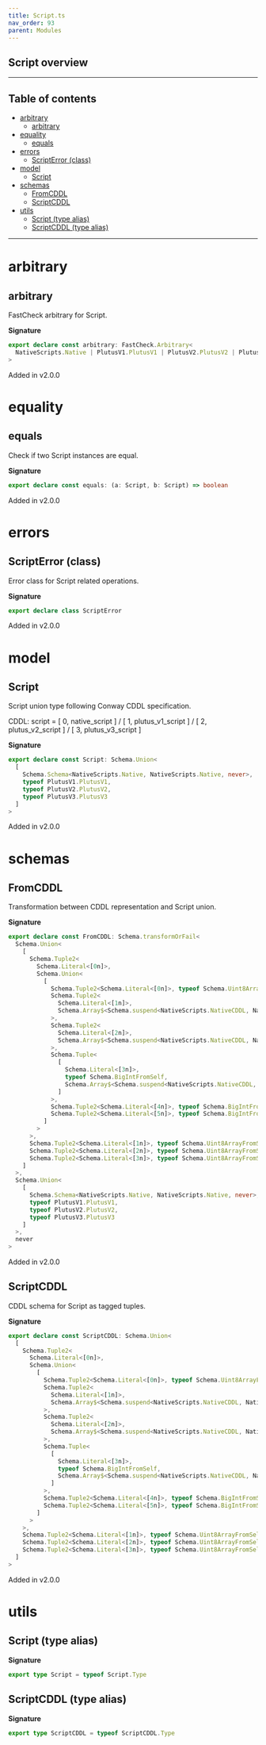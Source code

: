 ```yaml
---
title: Script.ts
nav_order: 93
parent: Modules
---
```


## Script overview

---

<h2 className="text-delta">Table of contents</h2>

- [arbitrary](#arbitrary)
  - [arbitrary](#arbitrary-1)
- [equality](#equality)
  - [equals](#equals)
- [errors](#errors)
  - [ScriptError (class)](#scripterror-class)
- [model](#model)
  - [Script](#script)
- [schemas](#schemas)
  - [FromCDDL](#fromcddl)
  - [ScriptCDDL](#scriptcddl)
- [utils](#utils)
  - [Script (type alias)](#script-type-alias)
  - [ScriptCDDL (type alias)](#scriptcddl-type-alias)

---

# arbitrary

## arbitrary

FastCheck arbitrary for Script.

**Signature**

```ts
export declare const arbitrary: FastCheck.Arbitrary<
  NativeScripts.Native | PlutusV1.PlutusV1 | PlutusV2.PlutusV2 | PlutusV3.PlutusV3
>
```

Added in v2.0.0

# equality

## equals

Check if two Script instances are equal.

**Signature**

```ts
export declare const equals: (a: Script, b: Script) => boolean
```

Added in v2.0.0

# errors

## ScriptError (class)

Error class for Script related operations.

**Signature**

```ts
export declare class ScriptError
```

Added in v2.0.0

# model

## Script

Script union type following Conway CDDL specification.

CDDL:
script =
[ 0, native_script ]
/ [ 1, plutus_v1_script ]
/ [ 2, plutus_v2_script ]
/ [ 3, plutus_v3_script ]

**Signature**

```ts
export declare const Script: Schema.Union<
  [
    Schema.Schema<NativeScripts.Native, NativeScripts.Native, never>,
    typeof PlutusV1.PlutusV1,
    typeof PlutusV2.PlutusV2,
    typeof PlutusV3.PlutusV3
  ]
>
```

Added in v2.0.0

# schemas

## FromCDDL

Transformation between CDDL representation and Script union.

**Signature**

```ts
export declare const FromCDDL: Schema.transformOrFail<
  Schema.Union<
    [
      Schema.Tuple2<
        Schema.Literal<[0n]>,
        Schema.Union<
          [
            Schema.Tuple2<Schema.Literal<[0n]>, typeof Schema.Uint8ArrayFromSelf>,
            Schema.Tuple2<
              Schema.Literal<[1n]>,
              Schema.Array$<Schema.suspend<NativeScripts.NativeCDDL, NativeScripts.NativeCDDL, never>>
            >,
            Schema.Tuple2<
              Schema.Literal<[2n]>,
              Schema.Array$<Schema.suspend<NativeScripts.NativeCDDL, NativeScripts.NativeCDDL, never>>
            >,
            Schema.Tuple<
              [
                Schema.Literal<[3n]>,
                typeof Schema.BigIntFromSelf,
                Schema.Array$<Schema.suspend<NativeScripts.NativeCDDL, NativeScripts.NativeCDDL, never>>
              ]
            >,
            Schema.Tuple2<Schema.Literal<[4n]>, typeof Schema.BigIntFromSelf>,
            Schema.Tuple2<Schema.Literal<[5n]>, typeof Schema.BigIntFromSelf>
          ]
        >
      >,
      Schema.Tuple2<Schema.Literal<[1n]>, typeof Schema.Uint8ArrayFromSelf>,
      Schema.Tuple2<Schema.Literal<[2n]>, typeof Schema.Uint8ArrayFromSelf>,
      Schema.Tuple2<Schema.Literal<[3n]>, typeof Schema.Uint8ArrayFromSelf>
    ]
  >,
  Schema.Union<
    [
      Schema.Schema<NativeScripts.Native, NativeScripts.Native, never>,
      typeof PlutusV1.PlutusV1,
      typeof PlutusV2.PlutusV2,
      typeof PlutusV3.PlutusV3
    ]
  >,
  never
>
```

Added in v2.0.0

## ScriptCDDL

CDDL schema for Script as tagged tuples.

**Signature**

```ts
export declare const ScriptCDDL: Schema.Union<
  [
    Schema.Tuple2<
      Schema.Literal<[0n]>,
      Schema.Union<
        [
          Schema.Tuple2<Schema.Literal<[0n]>, typeof Schema.Uint8ArrayFromSelf>,
          Schema.Tuple2<
            Schema.Literal<[1n]>,
            Schema.Array$<Schema.suspend<NativeScripts.NativeCDDL, NativeScripts.NativeCDDL, never>>
          >,
          Schema.Tuple2<
            Schema.Literal<[2n]>,
            Schema.Array$<Schema.suspend<NativeScripts.NativeCDDL, NativeScripts.NativeCDDL, never>>
          >,
          Schema.Tuple<
            [
              Schema.Literal<[3n]>,
              typeof Schema.BigIntFromSelf,
              Schema.Array$<Schema.suspend<NativeScripts.NativeCDDL, NativeScripts.NativeCDDL, never>>
            ]
          >,
          Schema.Tuple2<Schema.Literal<[4n]>, typeof Schema.BigIntFromSelf>,
          Schema.Tuple2<Schema.Literal<[5n]>, typeof Schema.BigIntFromSelf>
        ]
      >
    >,
    Schema.Tuple2<Schema.Literal<[1n]>, typeof Schema.Uint8ArrayFromSelf>,
    Schema.Tuple2<Schema.Literal<[2n]>, typeof Schema.Uint8ArrayFromSelf>,
    Schema.Tuple2<Schema.Literal<[3n]>, typeof Schema.Uint8ArrayFromSelf>
  ]
>
```

Added in v2.0.0

# utils

## Script (type alias)

**Signature**

```ts
export type Script = typeof Script.Type
```

## ScriptCDDL (type alias)

**Signature**

```ts
export type ScriptCDDL = typeof ScriptCDDL.Type
```
